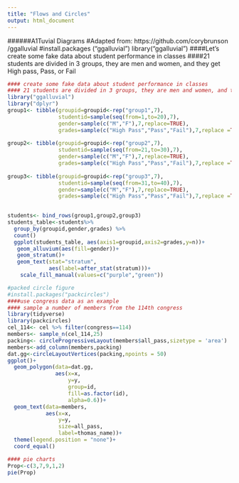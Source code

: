```yaml
---
title: "Flows and Circles"
output: html_document
---
```



######A1Tuvial Diagrams
#Adapted from: https://github.com/corybrunson /ggalluvial
#install.packages ("ggalluvial")
library("ggalluvial")
####Let's
create some fake data about student performance in classes
####21 students are divided in 3 groups, they are men and women, and they get High pass,
Pass, or Fail

```r
#### create some fake data about student performance in classes
#### 21 students are divided in 3 groups, they are men and women, and they get high pass, pass or fail
library("ggalluvial")
library("dplyr")
group1<- tibble(groupid=groupid<-rep("group1",7),
                studentid=sample(seq(from=1,to=20),7),
                gender=sample(c("M","F"),7,replace=TRUE),
                grades=sample(c("High Pass","Pass","Fail"),7,replace =TRUE))
                
group2<- tibble(groupid=groupid<-rep("group2",7),
                studentid=sample(seq(from=21,to=30),7),
                gender=sample(c("M","F"),7,replace=TRUE),
                grades=sample(c("High Pass","Pass","Fail"),7,replace =TRUE))
                
group3<- tibble(groupid=groupid<-rep("group3",7),
                studentid=sample(seq(from=31,to=40),7),
                gender=sample(c("M","F"),7,replace=TRUE),
                grades=sample(c("High Pass","Pass","Fail"),7,replace =TRUE))
                

students<- bind_rows(group1,group2,group3)
students_table<-students%>%
  group_by(groupid,gender,grades) %>%
  count()
  ggplot(students_table, aes(axis1=groupid,axis2=grades,y=n))+
   geom_alluvium(aes(fill=gender))+
   geom_stratum()+
   geom_text(stat="stratum", 
             aes(label=after_stat(stratum)))+
    scale_fill_manual(values=c("purple","green"))


```

```r
#packed circle figure
#install.packages("packcircles")
####use congress data as an example
#### sample a number of members from the 114th congress
library(tidyverse)
library(packcircles)
cel_114<- cel %>% filter(congress==114)
members<- sample_n(cel_114,25)
packing<- circleProgressiveLayout(members$all_pass,sizetype = 'area')
members<-add_column(members,packing)
dat.gg<-circleLayoutVertices(packing,npoints = 50)
ggplot()+
  geom_polygon(data=dat.gg,
               aes(x=x,
                   y=y,
                   group=id,
                   fill=as.factor(id),
                   alpha=0.6))+
  geom_text(data=members,
            aes(x=x,
                y=y,
                size=all_pass,
                label=thomas_name))+
  theme(legend.position = "none")+
  coord_equal()
```
```r
#### pie charts
Prop<-c(3,7,9,1,2)
pie(Prop)
```

